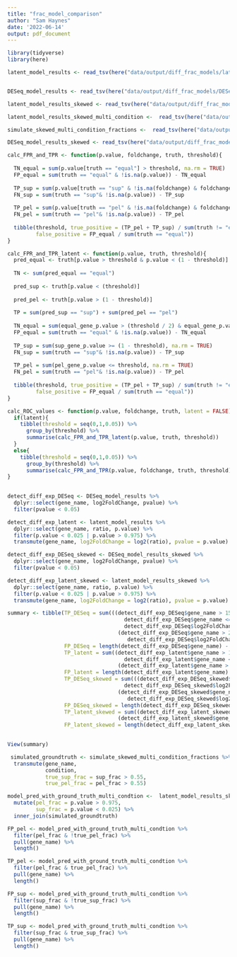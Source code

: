 ```yaml
---
title: "frac_model_comparison"
author: "Sam Haynes"
date: '2022-06-14'
output: pdf_document
---
```


```r
library(tidyverse)
library(here)

latent_model_results <- read_tsv(here("data/output/diff_frac_models/latent_model_count.tsv"))


DESeq_model_results <- read_tsv(here("data/output/diff_frac_models/DESeq2_only_counts.tsv"))

latent_model_results_skewed <- read_tsv(here("data/output/diff_frac_models/latent_model_skewed_count.tsv"))

latent_model_results_skewed_multi_condition <-  read_tsv(here("data/output/diff_frac_models/latent_model_skewed_multi_condition_count.tsv"))

simulate_skewed_multi_condition_fractions <-  read_tsv(here("data/output/simulated_counts/sup_pel_simulated_fractions.tsv")) 

DESeq_model_results_skewed <- read_tsv(here("data/output/diff_frac_models/DESeq2_only_skewed_counts.tsv"))
```

```r
calc_FPR_and_TPR <- function(p.value, foldchange, truth, threshold){
  
  TN_equal = sum(p.value[truth == "equal"] > threshold, na.rm = TRUE)
  FP_equal = sum(truth == "equal" & !is.na(p.value)) - TN_equal
  
  TP_sup = sum(p.value[truth == "sup" & !is.na(foldchange) & foldchange > 0] <= threshold, na.rm = TRUE)
  FN_sup = sum(truth == "sup"& !is.na(p.value)) - TP_sup
  
  TP_pel = sum(p.value[truth == "pel" & !is.na(foldchange) & foldchange < 0] <= threshold, na.rm = TRUE)
  FN_pel = sum(truth == "pel"& !is.na(p.value)) - TP_pel
  
  tibble(threshold, true_positive = (TP_pel + TP_sup) / sum(truth != "equal"),
         false_positive = FP_equal / sum(truth == "equal"))
}

calc_FPR_and_TPR_latent <- function(p.value, truth, threshold){
  pred_equal <- truth[p.value > threshold & p.value < (1 - threshold)]
  
  TN <- sum(pred_equal == "equal")
  
  pred_sup <- truth[p.value < (threshold)]
  
  pred_pel <- truth[p.value > (1 - threshold)]
  
  TP = sum(pred_sup == "sup") + sum(pred_pel == "pel")
  
  TN_equal = sum(equal_gene_p.value > (threshold / 2) & equal_gene_p.value < (1 - (threshold / 2)), na.rm = TRUE)
  FP_equal = sum(truth == "equal" & !is.na(p.value)) - TN_equal
  
  TP_sup = sum(sup_gene_p.value >= (1 - threshold), na.rm = TRUE)
  FN_sup = sum(truth == "sup"& !is.na(p.value)) - TP_sup
  
  TP_pel = sum(pel_gene_p.value <= threshold, na.rm = TRUE)
  FN_pel = sum(truth == "pel"& !is.na(p.value)) - TP_pel
  
  tibble(threshold, true_positive = (TP_pel + TP_sup) / sum(truth != "equal"),
         false_positive = FP_equal / sum(truth == "equal"))
}

calc_ROC_values <- function(p.value, foldchange, truth, latent = FALSE){
  if(latent){
    tibble(threshold = seq(0,1,0.05)) %>%
      group_by(threshold) %>%
      summarise(calc_FPR_and_TPR_latent(p.value, truth, threshold))
  }
  else{
    tibble(threshold = seq(0,1,0.05)) %>%
      group_by(threshold) %>%
      summarise(calc_FPR_and_TPR(p.value, foldchange, truth, threshold))}
}
  
```

```r
detect_diff_exp_DESeq <- DESeq_model_results %>%
  dplyr::select(gene_name, log2FoldChange, pvalue) %>%
  filter(pvalue < 0.05)

detect_diff_exp_latent <- latent_model_results %>%
  dplyr::select(gene_name, ratio, p.value) %>%
  filter(p.value < 0.025 | p.value > 0.975) %>%
  transmute(gene_name, log2FoldChange = log2(ratio), pvalue = p.value)

detect_diff_exp_DESeq_skewed <- DESeq_model_results_skewed %>%
  dplyr::select(gene_name, log2FoldChange, pvalue) %>%
  filter(pvalue < 0.05)

detect_diff_exp_latent_skewed <- latent_model_results_skewed %>%
  dplyr::select(gene_name, ratio, p.value) %>%
  filter(p.value < 0.025 | p.value > 0.975) %>%
  transmute(gene_name, log2FoldChange = log2(ratio), pvalue = p.value)

summary <- tibble(TP_DESeq = sum(((detect_diff_exp_DESeq$gene_name > 150 &
                                     detect_diff_exp_DESeq$gene_name <= 225 &
                                     detect_diff_exp_DESeq$log2FoldChange > 0)) |
                                   (detect_diff_exp_DESeq$gene_name > 225 &
                                      detect_diff_exp_DESeq$log2FoldChange < 0)),
                  FP_DESeq = length(detect_diff_exp_DESeq$gene_name) - TP_DESeq,
                  TP_latent = sum((detect_diff_exp_latent$gene_name > 150 &
                                     detect_diff_exp_latent$gene_name <= 225) |
                                   (detect_diff_exp_latent$gene_name > 225)),
                  FP_latent = length(detect_diff_exp_latent$gene_name) - TP_latent,
                  TP_DESeq_skewed = sum(((detect_diff_exp_DESeq_skewed$gene_name <= 280 &
                                     detect_diff_exp_DESeq_skewed$log2FoldChange > 0)) |
                                   (detect_diff_exp_DESeq_skewed$gene_name > 280 &
                                      detect_diff_exp_DESeq_skewed$log2FoldChange < 0)),
                  FP_DESeq_skewed = length(detect_diff_exp_DESeq_skewed$gene_name) - TP_DESeq_skewed,
                  TP_latent_skewed = sum((detect_diff_exp_latent_skewed$gene_name <= 280) |
                                   (detect_diff_exp_latent_skewed$gene_name > 280)),
                  FP_latent_skewed = length(detect_diff_exp_latent_skewed$gene_name) - TP_latent_skewed)
                  

View(summary)
```

```r
 simulated_groundtruth <- simulate_skewed_multi_condition_fractions %>%
  transmute(gene_name,
            condition,
            true_sup_frac = sup_frac > 0.55,
            true_pel_frac = pel_frac > 0.55)

model_pred_with_ground_truth_multi_condtion <-  latent_model_results_skewed_multi_condition %>%
  mutate(pel_frac = p.value > 0.975,
         sup_frac = p.value < 0.025) %>%
  inner_join(simulated_groundtruth)

FP_pel <- model_pred_with_ground_truth_multi_condtion %>%
  filter(pel_frac & !true_pel_frac) %>%
  pull(gene_name) %>%
  length()

TP_pel <- model_pred_with_ground_truth_multi_condtion %>%
  filter(pel_frac & true_pel_frac) %>%
  pull(gene_name) %>%
  length()

FP_sup <- model_pred_with_ground_truth_multi_condtion %>%
  filter(sup_frac & !true_sup_frac) %>%
  pull(gene_name) %>%
  length()

TP_sup <- model_pred_with_ground_truth_multi_condtion %>%
  filter(sup_frac & true_sup_frac) %>%
  pull(gene_name) %>%
  length()
```
